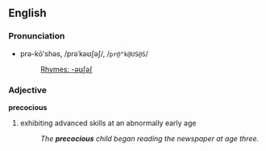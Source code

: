 ==English==

===Pronunciation===
*prə-kō'shəs, /prəˈkəʊʃəʃ/, /<tt>pr@"k@US@S</tt>/
*:[[Rhymes:English:-əʊʃəʃ|Rhymes: -əʊʃəʃ]]

===Adjective===
'''precocious'''

#exhibiting advanced skills at an abnormally early age
#:''The '''precocious''' child began reading the newspaper at age three.''